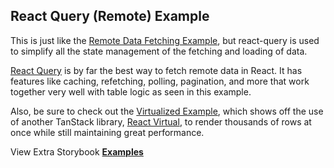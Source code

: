 
<Head>
  <title>{'React Query Example - Material React Table V3 Docs'}</title>
  <meta
    name="description"
    content="An example of Material React Table which shows how to fetch remote data and filter and paginate on a remote server with react-query"
  />
  <meta
    property="og:title"
    content="React Query with Material React Table Example"
  />
  <meta
    property="og:description"
    content="Learn best practices with React Query with Material React Table"
  />
</Head>

## React Query (Remote) Example

This is just like the [Remote Data Fetching Example](/docs/examples/remote), but react-query is used to simplify all the state management of the fetching and loading of data.

[React Query](https://tanstack.com/query/v4) is by far the best way to fetch remote data in React. It has features like caching, refetching, polling, pagination, and more that work together very well with table logic as seen in this example.

Also, be sure to check out the [Virtualized Example](/docs/examples/virtualized), which shows off the use of another TanStack library, [React Virtual](https://tanstack.com/virtual/v3), to render thousands of rows at once while still maintaining great performance.

<Examples isPage />

View Extra Storybook **[Examples](https://www.material-react-table.dev/?path=/story/prop-playground--default)**
